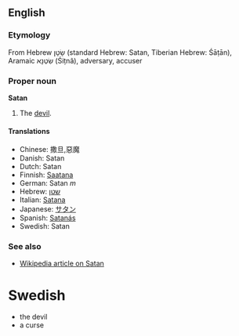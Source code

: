 ==English==
===Etymology===
From Hebrew שָׂטָן (standard Hebrew: Satan, Tiberian Hebrew: Śāṭān), Aramaic שִׂטְנָא (Śiṭnâ), adversary, accuser

===Proper noun===
'''Satan'''

#The [[devil]].

====Translations====
*Chinese: 撒旦,惡魔
*Danish: Satan
*Dutch: Satan
*Finnish: [[Saatana]]
*German: Satan ''m''
*Hebrew: [[שטן]]
*Italian: [[Satana]]
*Japanese: [[サタン]]
*Spanish: [[Satanás]]
*Swedish: Satan

===See also===
*[[w:Satan|Wikipedia article on Satan]]
=Swedish=
*the devil
*a curse